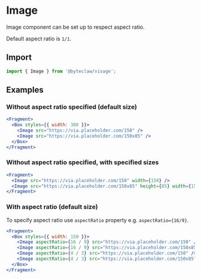 # Image

Image component can be set up to respect aspect ratio.

Default aspect ratio is `1/1`.

## Import

```js transpile=false
import { Image } from '@byteclaw/visage';
```

## Examples

### Without aspect ratio specified (default size)

```jsx live=true
<Fragment>
  <Box styles={{ width: 300 }}>
    <Image src="https://via.placeholder.com/150" />
    <Image src="https://via.placeholder.com/150x85" />
  </Box>
</Fragment>
```

### Without aspect ratio specified, with specified sizes

```jsx live=true
<Fragment>
  <Image src="https://via.placeholder.com/150" width={150} />
  <Image src="https://via.placeholder.com/150x85" height={85} width={150} />
</Fragment>
```

### With aspect ratio (default size)

To specify aspect ratio use `aspectRatio` property e.g. `aspectRatio={16/9}`.

```jsx live=true
<Fragment>
  <Box styles={{ width: 150 }}>
    <Image aspectRatio={16 / 9} src="https://via.placeholder.com/150" />
    <Image aspectRatio={16 / 9} src="https://via.placeholder.com/150x85" />
    <Image aspectRatio={4 / 3} src="https://via.placeholder.com/150" />
    <Image aspectRatio={4 / 3} src="https://via.placeholder.com/150x85" />
  </Box>
</Fragment>
```
